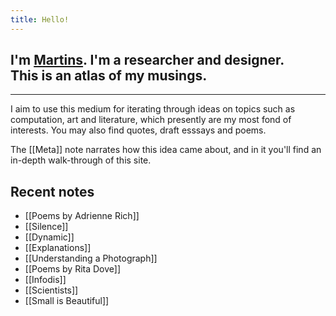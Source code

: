```yaml
---
title: Hello!
---
```


<h2>
  I'm <a href="https://martinssamuel.com" target="_blank">Martins</a>. I'm a researcher and designer.<br/>
  This is an atlas of my musings.
</h2>

---

I aim to use this medium for iterating through ideas on topics such as computation, art and literature, which presently are my most fond of interests. You may also find quotes, draft esssays and poems.

The [[Meta]] note narrates how this idea came about, and in it you'll find an in-depth walk-through of this site.

## Recent notes

- [[Poems by Adrienne Rich]]
- [[Silence]]
- [[Dynamic]]
- [[Explanations]]
- [[Understanding a Photograph]]
- [[Poems by Rita Dove]]
- [[Infodis]]
- [[Scientists]]
- [[Small is Beautiful]]
